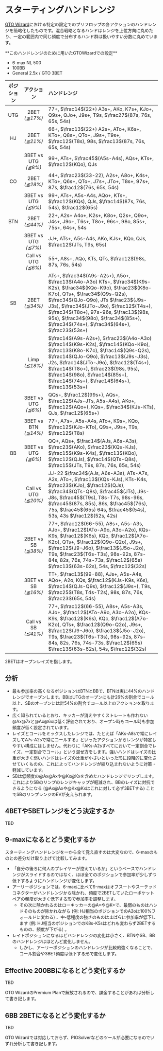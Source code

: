 # スターティングハンドレンジ

[GTO Wizard](https://gtowizard.com/)における特定の設定でのプリフロップの各アクションのハンドレンジを簡略化したものです。混合戦略となるハンドはレンジを上位方向に丸めたり、一定の範囲内で同じ頻度で分布するハンド群は扱いやすい分数に丸めています。

<Callout>
**このハンドレンジのために用いたGTOWizardでの設定**

- 6-max NL 500
- 100BB
- General 2.5x / GTO 3BET
</Callout>

| ポジション | アクション | ハンドレンジ |
|:---:|:---:|:--- |
| UTG | 2BET<br/>_(≦17%)_ | 77+, $\frac14$(22+) A3s+, AKo, K7s+, KJo+, Q9s+, QJo+, J9s+, T9s, $\frac27$(87s, 76s, 65s, 54s) |
| HJ | 2BET<br/>_(≦21%)_ | 66+, $\frac13$(22+) A2s+, ATo+, K6s+, KTo+, Q8s+, QTo+, J9s+, T9s+, $\frac12$(T8s), 98s, $\frac13$(87s, 76s, 65s, 54s) |
| | 3BET vs UTG<br/>_(≦8%)_ | 99+, ATs+, $\frac45$(A5s-A4s), AQs+, KTs+, $\frac12$(KQo), QJs |
| CO | 2BET<br/>_(≦28%)_ | 44+, $\frac23$(33-22), A2s+, A8o+, K4s+, KTo+, Q6s+, QTo+, J7s+, JTo+, T8s+, 97s+, 87s, $\frac12$(76s, 65s, 54s) |
| | 3BET vs UTG<br/>_(≦9%)_ | 99+, ATs+, A5s-A4s, AQo+, KTs+, $\frac12$(KQs), QJs, $\frac14$(87s, 76s, 54s), $\frac12$(65s) |
| BTN | 2BET<br/>_(≦44%)_ | 22+, A2s+ A4o+, K2s+, K8o+, Q2s+, Q9o+, J4s+, J9o+, T6s+, T8o+, 96s+, 98o, 85s+, 75s+, 64s+, 54s |
| | 3BET vs UTG<br/>_(≦7%)_ | JJ+, ATs+, A5s-A4s, AKo, KJs+, KQo, QJs, $\frac12$(JTs, T9s, 65s) |
| | Call vs UTG<br/>_(≦6%)_ | 55+, A8s+, AQo, KTs, QTs, $\frac12$(98s, 87s, 76s, 54s) |
| SB | 2BET<br/>_(≦34%)_ | ATs+, $\frac34$(A9s-A2s+), A5o+, $\frac13$(A4o-A3o) KTs+, $\frac34$(K9s-K2s), $\frac34$(KQo-K9o), $\frac23$(K8o-K7o), QTs+, $\frac34$(Q9s-Q2s), $\frac34$(QJo-Q9o), JTs $\frac23$(J9s-J3s), $\frac34$(JTo-J9o), $\frac12$(T4s+), $\frac34$(T8o+), 97s-96s, $\frac13$(98s, 95s), $\frac34$(98o), $\frac34$(85s+), $\frac34$(74s+), $\frac34$(64s+), $\frac23$(53s+) |
| | Limp<br/>_(≦18%)_ | $\frac14$(A9s-A2s+), $\frac23$(A4o-A3o) $\frac14$(K9s-K2s), $\frac14$(KQo-K9o), $\frac13$(K8o-K7o), $\frac14$(Q9s-Q2s), $\frac14$(QJo-Q9o), $\frac13$(J9s-J3s), J2s, $\frac14$(JTo-J9o), $\frac12$(T4s+), $\frac14$(T8o+), $\frac23$(98s, 95s), $\frac14$(98o), $\frac14$(85s+), $\frac14$(74s+), $\frac14$(64s+), $\frac13$(53s+) |
| | 3BET vs UTG<br/>_(≦6%)_ | QQs+, $\frac12$(99s+), AQs+, $\frac12$(AJs-JTs, A5s-A4s), AKo+, $\frac12$(AQo+), KQs+, $\frac34$(KJs-KTs), QJs, $\frac12$(65s+) |
| | 3BET vs BTN<br/>_(≦14%)_ | 77+, A7s+, A5s-A4s, ATo+, K9s+, KQo, $\frac12$(KJo-KTo), Q9s+, J9s+, T9s, $\frac12$(T8s) |
| BB | 3BET vs UTG<br/>_(≦6%)_ | QQ+, AQs+, $\frac14$(AJs, A6s-A3s), $\frac23$(AKo), $\frac23$(KQs-KJs), $\frac15$(K9s-K4s), $\frac13$(KQo), $\frac12$(QJs), $\frac14$(QTs-Q8s), $\frac15$(JTs, T9s, 87s, 76s, 65s, 54s) |
| | Call vs UTG<br/>_(≦20%)_ | JJ-22 $\frac34$(AJs, A6s-A3s), ATs-A7s, A2s, ATo+, $\frac13$(KQs-KJs), KTs-K4s, $\frac23$(KJo), $\frac12$(QJs), $\frac34$(QTs-Q8s), $\frac45$(JTs), J9s-J8s, $\frac45$(T9s), T8s-T7s, 98s-96s, $\frac45$(87s, 85s), 86s, $\frac45$(76s), 75s, $\frac45$(65s) 64s, $\frac45$(54s), 53s, 43s $\frac12$(52s, 42s) |
| | 2BET vs SB<br/>_(≦38%)_ | 77+, $\frac12$(66-55), A8s+, A5s-A3s, AJo+, $\frac12$(ATo-A9o, A3o-A2o), KQs-K9s, $\frac12$(K6s), KQo, $\frac12$(A7o-K2o), QTs+, $\frac12$(Q9o-Q2o), J9s+, $\frac12$(J9-J6o), $\frac13$(J5o-J2o), T9s, $\frac23$(T6s-T3s), 98s-92s, 87s-84s, 82s, 76s, 74s-73s, $\frac12$(65s) $\frac13$(63s-62s), 54s, $\frac12$(32s) |
| | 3BET vs SB<br/>_(≦16%)_ | TT+, $\frac13$(99-88), AJs+, A5s-A4s, AQo+, A2o, KQs, $\frac12$(KJs-K9s, K6s), $\frac14$(QJs-Q9s), $\frac12$(J9s+), T9s, $\frac25$(T8s, T4s-T2s), 98s, 87s, 76s, $\frac23$(65s, 54s) |
| | Call vs SB<br/>_(≦41%)_ | 77+, $\frac12$(66-55), A8s+, A5s-A3s, AJo+, $\frac12$(ATo-A9o, A3o-A2o), KQs-K9s, $\frac12$(K6s), KQo, $\frac12$(A7o-K2o), QTs+, $\frac12$(Q9o-Q2o), J9s+, $\frac12$(J9-J6o), $\frac13$(J5o-J2o), T9s, $\frac23$(T6s-T3s), 98s-92s, 87s-84s, 82s, 76s, 74s-73s, $\frac12$(65s) $\frac13$(63s-62s), 54s, $\frac12$(32s) |

<Callout>
2BETはオープンレイズを指します。
</Callout>

## 分析

- 最も参加率の高くなるポジションはBTNとBBで、BTNは実に44%のハンドレンジでオープンします。BBはUTGのオープンにも計26%の割合でコール以上、SBのオープンには計54%の割合でコール以上のアクションを取ります。
- 広く知られているとおり、キッカーが消えやすくストレートも作れない@Ax@7xと@Ax@6xは低く評価されており、オープン時もコール時も参加頻度が低く設定されています。
- レイズとコールをミックスしたレンジでは、たとえば「AKs-A8sで常にレイズしてA7s-A2sで常にコールする」といったアクションからレンジが特定しやすい構成にはしません。代わりに「AKs-A2sすべてにおいて一定割合でレイズ、一定割合でコール」という混ぜ方をします。強いハンドはレイズの比重が大きく弱いハンドはレイズの比重が小さいといった形に段階的に変化させていくものの、これによってハンドレンジが絞り込まれないように対策・軽減しています。
- SBは低頻度の@Ax@Axや@Kx@Kxを含めたハンドレンジでリンプします。これによりSBのリンプのレンジキャップが軽減され、BBのレイズに対抗できるようになる (@Ax@Axや@Kx@Kxはこれに対して必ず3BETする) ことでSBのリンプレンジのEVが支えられます。

## 4BETや5BETレンジをどう決定するか

TBD

## 9-maxになるとどう変化するか

スターティングハンドレンジを一から全て覚え直すのは大変なので、6-maxのものとの差分だけ取り上げて比較してみます。

- 「自分の後ろに何人のプレイヤーが控えているか」というベースでハンドレンジがスライドするのではなく、ほぼ全てのポジションで参加率が少しずつ低下するようにハンドレンジが変化します。
- アーリーポジションでは、6-maxに比べて9-maxはオフスートやスーテッドコネクターがハンドレンジから除かれ、頻度で2BETしていたローポケットペアの頻度が大きく低下する形で参加率を調整します。
  - その次に除かれるのはローキッカーの@A=や@K=で、最弱のものはハンドそのものが除かれながら (例: HJ相当のポジションでのA2oは100%フォールドに変わる)  、中-低程度の強さのものはまばらに参加率が低下します (例: HJ相当のポジションでのK8s-K5sはどれも変わらず2BETするものの、頻度が下がる) 。
- レイトポジションになるほどハンドレンジの変化は小さく、BTNやSB、BBのハンドレンジはほとんど変化しません。
  - しかし、アーリーポジションのハンドレンジが比較的強くなることで、コール割合や3BET頻度は低下する形で変化します。

## Effective 200BBになるとどう変化するか

TBD

<Callout intent="warning">
GTO WizardのPremium Planで解放されるので、課金することがあれば分析して書き記します。
</Callout>

## 6BB 2BETになるとどう変化するか

TBD

<Callout intent="warning">
GTO Wizardでは対応しておらず、PIOSolverなどのツールが必要になるのでいずれ分析して書き記します。
</Callout>
